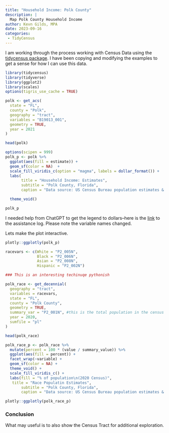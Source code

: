 ```yaml
---
title: "Household Income: Polk County"
description: |
  Map Polk County Household Income
author: Kevn Gilds, MPA
date: 2023-09-16
categories:
 - TidyCensus
---
```


I am working through the process working with Census Data using the [tidycensus package](https://walker-data.com/tidycensus/articles/other-datasets.html). I have been copying and modifying the examples to get a sense for how I can use this data.

```r
library(tidycensus)
library(tidyverse)
library(ggplot2)
library(scales)
options(tigris_use_cache = TRUE)

polk <- get_acs(
  state = "FL",
  county = "Polk",
  geography = "tract",
  variables = "B19013_001",
  geometry = TRUE,
  year = 2021
)

head(polk)
```

```r

options(scipen = 999)
polk_p <- polk %>%
  ggplot(aes(fill = estimate)) + 
  geom_sf(color = NA)  +
  scale_fill_viridis_c(option = "magma", labels = dollar_format()) +
  labs(
       title = "Household Income: Estimates", 
       subtitle = "Polk County, Florida", 
       caption = "Data source: US Census Bureau population estimates & tidycensus R package") +

  theme_void()

polk_p
```

I needed help from ChatGPT to get the legend to dollars--here is the [link](https://chat.openai.com/share/805aa536-45ea-4e0e-9b0e-76e659af6b46) to the assistance log. Please note the variable names changed. 

Lets make the plot interactive.

```r
plotly::ggplotly(polk_p)
```

```r
racevars <- c(White = "P2_005N",   
              Black = "P2_006N", 
              Asian = "P2_008N", 
              Hispanic = "P2_002N")

### This is an interesting techinuqe pythonish 

polk_race <- get_decennial(
  geography = "tract",
  variables = racevars,
  state = "FL",
  county = "Polk County",
  geometry = TRUE,
  summary_var = "P2_001N", #this is the total population in the census tract. 
  year = 2020,
  sumfile = "pl"
) 

head(polk_race)
```

```r
polk_race_p <- polk_race %>%
  mutate(percent = 100 * (value / summary_value)) %>%
  ggplot(aes(fill = percent)) +
  facet_wrap(~variable) +
  geom_sf(color = NA) +
  theme_void() + 
  scale_fill_viridis_c() + 
  labs(fill = "% of population\n(2020 Census)",
   title = "Race Populatin Estimates", 
       subtitle = "Polk County, Florida", 
       caption = "Data source: US Census Bureau population estimates & tidycensus R package") 

```

```r
plotly::ggplotly(polk_race_p)
```

### Conclusion

What may useful is to also show the Census Tract for additional exploration.
